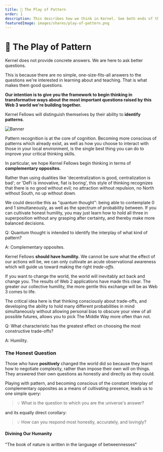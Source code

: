 ```yaml
---
title: 🌈 The Play of Pattern
order: 1
description: This describes how we think in Kernel. See both ends of the spectrum and the infinite possibilities between; be humbled by your inability to know; learn how to make trade-offs consciously.
featuredImage: images/shares/play-of-pattern.png
---
```


# 🌈 The Play of Pattern

<StatusBanner warning>

Kernel does not provide concrete answers. We are here to ask better questions.

</StatusBanner>

This is because there are no simple, one-size-fits-all answers to the questions we're interested in learning about and teaching. That is what makes them good questions.

**Our intention is to give you the framework to begin thinking in transformative ways about the most important questions raised by this Web 3 world we're building together.**

Kernel Fellows will distinguish themselves by their ability to **identify patterns**. 

![Banner](/images/mod0-img/banner.jpg)

Pattern recognition is at the core of cognition. Becoming more conscious of patterns which already exist, as well as how you choose to interact with those in your local environment, is the single best thing you can do to improve your critical thinking skills.

In particular, we hope Kernel Fellows begin thinking in terms of **complementary opposites.**  

Rather than using dualities like 'decentralization is good, centralization is bad'; or 'DeFi is innovative, fiat is boring', this style of thinking recognizes that there is no good without evil; no attraction without repulsion, no North without South, no up without down. 

We could describe this as "quantum thought": being able to contemplate 0 and 1 simultaneously, as well as the spectrum of probability between. If you can cultivate honest humility, you may just learn how to hold all three in superposition without any grasping after certainty, and thereby make more balanced decisions.

<Flash>

<Card>

Q: Quantum thought is intended to identify the interplay of what kind of pattern?

A: Complementary opposites.

</Card>

</Flash>

Kernel Fellows **should have humility.** We cannot be sure what the effect of our actions will be, we can only cultivate an acute observational awareness which will guide us toward making the right *trade-offs*. 

If you want to change the world, the world will inevitably act back and change you. The results of Web 2 applications have made this clear. The greater our collective humility, the more gentle this exchange will be as Web 3 comes to life.

The critical idea here is that thinking consciously about trade-offs, and developing the ability to hold many different probabilities in mind simultaneously without allowing personal bias to obscure your view of all possible futures, allows you to pick The Middle Way more often than not. 

<Flash>

<Card>

Q: What characteristic has the greatest effect on choosing the most constructive trade-offs?

A: Humility.

</Card>

</Flash>


### The Honest Question

Those who have **positively** changed the world did so because they learnt how to negotiate complexity, rather than impose their own will on things. They answered their own questions as honestly and directly as they could.

Playing with pattern, and becoming conscious of the constant interplay of complementary opposites as a means of cultivating presence, leads us to one simple query:

> 💡 What is the question to which you are the universe's answer?

and its equally direct corollary:

> 💡 How can you respond most honestly, accurately, and lovingly?

<AudioPlayer src="https://kernel-audio.s3.amazonaws.com/M0E1+-+The+Play+of+Pattern.mp3"/>

#### Divining Our Humanity

<List>

<Link to="https://thehumandivine.org/2021/02/07/fearful-symmetry-william-blake-and-sacred-geometry-by-rod-tweedy/amp/">

"The book of nature is written in the language of betweennesses"

</Link>

</List>
